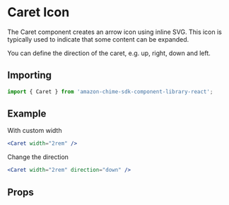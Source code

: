 

# Caret Icon

The Caret component creates an arrow icon using inline SVG. This icon is typically used to indicate that some content can be expanded.

You can define the direction of the caret, e.g. up, right, down and left.

## Importing

```javascript
import { Caret } from 'amazon-chime-sdk-component-library-react';
```

## Example

With custom width

<ThemeProvider theme={lightTheme}>
  <Preview>
    <Caret width="2rem" />
  </Preview>
</ThemeProvider>

```jsx
<Caret width="2rem" />
```

Change the direction

<ThemeProvider theme={lightTheme}>
  <Preview>
    <Caret width="2rem" direction="down" />
  </Preview>
</ThemeProvider>

```jsx
<Caret width="2rem" direction="down" />
```

## Props

<Props of={Caret} />
